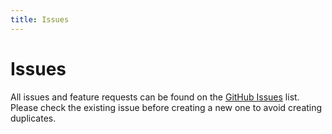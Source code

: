 ```yaml
---
title: Issues
---
```


# Issues

All issues and feature requests can be found on the [GitHub Issues](https://github.com/daxstudio/daxstudio/issues) list. Please check the existing issue before creating a new one to avoid creating duplicates.
